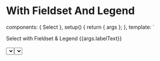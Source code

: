 
<Meta
  id="vue-select-with-field-set-and-legend"
  title="Vue.js Component/Select/ Select With Fieldset And Legend"
  component={Select}
  argTypes={argTypes}
/>

# With Fieldset And Legend

  components: { Select },
  setup() {
    return { args };
  },
  template: `
  <form>
  <FormFieldset>
  <FormFieldsetLegend> Select with Fieldset & Legend</FormFieldsetLegend>
  <FormField>
    <FormLabel for="form-field-with-select-and-label" type="default" :checked="args.checked" :disabled="args.disabled">
        {{args.labelText}}
    </FormLabel> 
    <br/>
    <br/>
    <Select v-bind="args" @change="action" id="form-field-with-select-and-label"/>
  </FormField>
    </FormFieldset>
  </form>
  `,
  methods: { action: action("change") },
});

<Canvas>
  <Story
    name="Select With Fieldset And Legend"
    args={{ labelText: "Select Label", options, modelValue: 2 }}
    parameters={{
      docs: {
        source: {
          code: `
  <form>
    <FormFieldset>
    <FormFieldsetLegend> Select with Fieldset & Legend</FormFieldsetLegend>
        <FormField>
            <FormLabel for="form-field-with-select-and-label" type="default">Select Label</FormLabel>
            <Select :options="options" :modelValue="2" id="form-field-with-select-and-label" />
          </FormField>
    </FormFieldset>
  </form>
`,
        },
      },
    }}
  >
    {Template.bind({})}
  </Story>
</Canvas>

<ArgsTable of={Select} />
